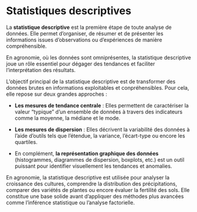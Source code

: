 # Statistiques descriptives {.unnumbered}

La **statistique descriptive** est la première étape de toute analyse de données. Elle permet d’organiser, de résumer et de présenter les informations issues d’observations ou d’expériences de manière compréhensible. 

En agronomie, où les données sont omniprésentes, la statistique descriptive joue un rôle essentiel pour dégager des tendances et faciliter l’interprétation des résultats.

L’objectif principal de la statistique descriptive est de transformer des données brutes en informations exploitables et conpréhensibles. Pour cela, elle repose sur deux grandes approches :

- **Les mesures de tendance centrale** : Elles permettent de caractériser la valeur "typique" d’un ensemble de données à travers des indicateurs comme la moyenne, la médiane et le mode. 

- **Les mesures de dispersion** : Elles décrivent la variabilité des données à l’aide d’outils tels que l’étendue, la variance, l’écart-type ou encore les quartiles.

- En complément, **la représentation graphique des données** (histogrammes, diagrammes de dispersion, boxplots, etc.) est un outil puissant pour identifier visuellement les tendances et anomalies.

En agronomie, la statistique descriptive est utilisée pour analyser la croissance des cultures, comprendre la distribution des précipitations, comparer des variétés de plantes ou encore évaluer la fertilité des sols. Elle constitue une base solide avant d’appliquer des méthodes plus avancées comme l’inférence statistique ou l’analyse factorielle.